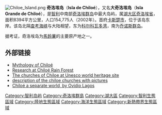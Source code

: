 [[File:Chiloe_Island.png|thumb]]
'''奇洛埃岛'''（'''Isla de Chiloé'''），又名'''大奇洛埃岛'''（'''Isla Grande de Chiloé'''），是[[智利|智利]]中南部[[奇洛埃群岛|奇洛埃群岛]]中最大岛屿，属[[湖大区|湖大区]][[奇洛埃省|奇洛埃省]]，面积8394平方公里，人口154,775人（2002年）。首府[[卡斯楚市|卡斯楚市]]，位于该岛东岸。该岛北隔[[查考海峡|查考海峡]]与大陆相望，东为[[科尔科瓦多湾|科尔科瓦多湾]]，南为[[乔诺斯群岛|乔诺斯群岛]]。

据考证，奇洛埃岛为[[馬鈴薯|馬鈴薯]]的主要原产地之一。

==外部链接==
*[https://web.archive.org/web/20060411132050/http://www.mitologiachilota.cl/ Mythology of Chiloé]
*[https://web.archive.org/web/20050322112317/http://www.planetavivo.org/english/ResearchPrograms/ChiloeForest/SlideShows/DiapoMartin/DiapoMartin1.html Research at Chiloé Rain Forest]
*[http://whc.unesco.org/en/list/971 The churches of Chiloe at Unesco world heritage site]{{Wayback|url=http://whc.unesco.org/en/list/971 |date=20181224225613 }}
*[https://web.archive.org/web/20070429125847/http://www.nuestro.cl/eng/stories/tourism/iglesiaschilotas.htm description of the chiloe churches with pictures]
*[https://web.archive.org/web/20090319125811/http://www.ovidiolagos.com/english.html Chiloé a separate world, by Ovidio Lagos]
{{coord|42|40|36|S|73|59|36|W|region:CL_type:isle_scale:2500000|display=title}}

{{DEFAULTSORT:Chiloé}}
[[Category:智利岛屿|Category:智利岛屿]]
[[Category:奇洛埃群島|Category:奇洛埃群島]]
[[Category:湖大區|Category:湖大區]]
[[Category:智利生態區域|Category:智利生態區域]]
[[Category:陸地生態區域|Category:陸地生態區域]]
[[Category:海洋生態區域|Category:海洋生態區域]]
[[Category:新熱帶界生態區域|Category:新熱帶界生態區域]]